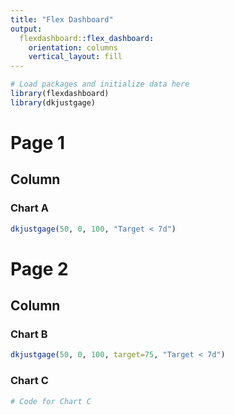 ```yaml
---
title: "Flex Dashboard"
output: 
  flexdashboard::flex_dashboard:
    orientation: columns
    vertical_layout: fill
---
```


<!-- Learn more about flexdashboard at https://rstudio.github.io/flexdashboard -->


```r
# Load packages and initialize data here
library(flexdashboard)
library(dkjustgage)
```

Page 1
==================


Column {data-width=650}
-----------------------------------------------------------------------

### Chart A

```r
dkjustgage(50, 0, 100, "Target < 7d")
```




Page 2
========================


Column {data-width=350}
-----------------------------------------------------------------------

### Chart B

```r
dkjustgage(50, 0, 100, target=75, "Target < 7d")
```

### Chart C

```r
# Code for Chart C
```

